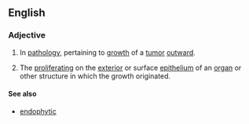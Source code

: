 ==English==

===Adjective===
{{en-adj|-}}

# {{context|pathology|lang=en}} In [[pathology]], pertaining to [[growth]] of a [[tumor]] [[outward]]. 
# The [[proliferating]] on the [[exterior]] or surface [[epithelium]] of an [[organ]] or other structure in which the growth originated.

====See also====
* [[endophytic]]
